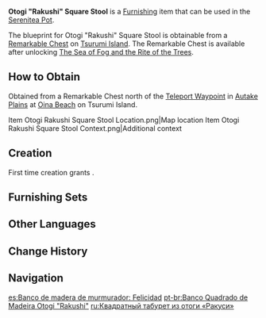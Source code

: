 {{Furnishing Infobox
|id             = 374205
|image          = Item Otogi Rakushi Square Stool.png
|category       = Outdoor Furnishing
|subcategory    = Seating
|quality        = 2
|adeptal_energy = 30
|load           = 35
|reduced_load   = 24
|interaction    = Seat
|description    = A light square stool made from [[Otogi Wood]]. Its construction is simple and easy to make, but it is also not all that long-lasting. Unlucky people might even destroy it all at once just by sitting down. At this time, it is common that the others present will all seat themselves directly on the ground as well, as if to help their unfortunate friend split the ill-luck for the day.
|blueprint      = Remarkable Chest
}}
'''Otogi "Rakushi" Square Stool''' is a [[Furnishing]] item that can be used in the [[Serenitea Pot]].

The blueprint for Otogi "Rakushi" Square Stool is obtainable from a [[Remarkable Chest]] on [[Tsurumi Island]]. The Remarkable Chest is available after unlocking [[The Sea of Fog and the Rite of the Trees]].

==How to Obtain==
Obtained from a Remarkable Chest north of the [[Teleport Waypoint]] in [[Autake Plains]] at [[Oina Beach]] on Tsurumi Island.
<gallery>
Item Otogi Rakushi Square Stool Location.png|Map location
Item Otogi Rakushi Square Stool Context.png|Additional context
</gallery>

==Creation==
First time creation grants {{Item|Trust|24|x=30}}.
{{Recipe
|type = Creation
|time = 12h
|Otogi Wood = 4
|sort = Otogi Wood
}}

==Furnishing Sets==
{{Craft Usage}}

==Other Languages==
{{Other Languages
|default_hidden = 1
|en      = Otogi "Rakushi" Square Stool
|zhs     = 御伽木「乐至」方凳
|zhs_rm  = Yùjiā-mù "Lèzhì" Fāng Dèng
|zht     = 御伽木「樂至」方凳
|zht_rm  = Yùjiā-mù "Lèzhì" Fāng Dèng
|ja      = 御伽の「楽至」腰掛け
|ja_rm   = Otogi no "Rakushi" Koshikake
|ko      = 오토기나무 「즐거움의  극치」 사각 의자
|ko_rm   = Otoginamu "Jeulgeoum-ui Geukchi" Sagak Uija
|es      = Banco de madera de murmurador: Felicidad
|fr      = Tabouret «&nbsp;Rakushi&nbsp;» en bois de dulcinier
|ru      = Квадратный табурет из отоги «Ракуси»
|th      = เก้าอี้ไม้ Otogi ทรงสี่เหลี่ยม "Rakushi"
|th_rm   = 
|vi      = Ghế Gỗ Otogi "Rakushi"
|de      = Eckiger „Rakushi“-Stuhl aus Otogi-Holz
|id      = Bangku Persegi "Rakushi" dari Otogi
|pt      = Banco Quadrado de Madeira Otogi "Rakushi"
|tr      = Otogi "Rakushi" Tabure
|it      = Sgabello Rakushi in legno Otogi
}}

==Change History==
{{Change History|2.2}}

==Navigation==
{{Furnishing Navbox|exterior}}

[[es:Banco de madera de murmurador: Felicidad]]
[[pt-br:Banco Quadrado de Madeira Otogi "Rakushi"]]
[[ru:Квадратный табурет из отоги «Ракуси»]]